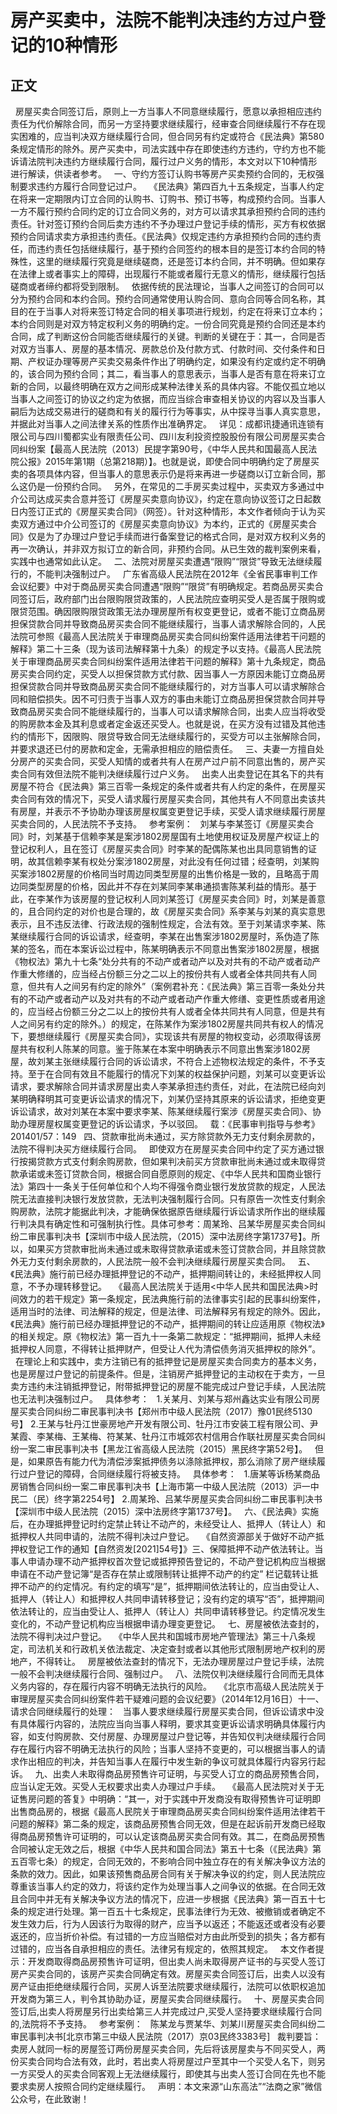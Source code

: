 # 房产买卖中，法院不能判决违约方过户登记的10种情形
## 正文

 
房屋买卖合同签订后，原则上一方当事人不同意继续履行，愿意以承担相应违约责任为代价解除合同，而另一方坚持要求继续履行，经审查合同继续履行不存在现实困难的，应当判决双方继续履行合同，但合同另有约定或符合《民法典》第580条规定情形的除外。房产买卖中，司法实践中存在即使违约方违约，守约方也不能诉请法院判决违约方继续履行合同，履行过户义务的情形，本文对以下10种情形进行解读，供读者参考。
 
一、守约方签订认购书等房产买卖预约合同的，无权强制要求违约方履行合同登记过户。
 
《民法典》第四百九十五条规定，当事人约定在将来一定期限内订立合同的认购书、订购书、预订书等，构成预约合同。当事人一方不履行预约合同约定的订立合同义务的，对方可以请求其承担预约合同的违约责任。针对签订预约合同后卖方违约不予办理过户登记手续的情形，买方有权依据预约合同请求卖方承担违约责任。《民法典》仅规定违约方承担预约合同的违约责任，而违约责任包括继续履行，基于预约合同签约的根本目的是签订本约合同的特殊性，这里的继续履行究竟是继续磋商，还是签订本约合同，并不明确。但如果存在法律上或者事实上的障碍，出现履行不能或者履行无意义的情形，继续履行包括磋商或者缔约都将受到限制。
 
依据传统的民法理论，当事人之间签订的合同可以分为预约合同和本约合同。预约合同通常使用认购合同、意向合同等合同名称，其目的在于当事人对将来签订特定合同的相关事项进行规划，约定在将来订立本约；本约合同则是对双方特定权利义务的明确约定。一份合同究竟是预约合同还是本约合同，成了判断这份合同能否继续履行的关键。判断的关键在于：其一，合同是否对双方当事人、房屋的基本情况、房款总价及付款方式、付款时间、交付条件和日期、产权证办理等房产买卖交易条件作出了明确约定，如果没有约定或约定不明确的，该合同为预约合同；其二，看当事人的意思表示，当事人是否有意在将来订立新的合同，以最终明确在双方之间形成某种法律关系的具体内容。不能仅孤立地以当事人之间签订的协议之约定为依据，而应当综合审查相关协议的内容以及当事人嗣后为达成交易进行的磋商和有关的履行行为等事实，从中探寻当事人真实意思，并据此对当事人之间法律关系的性质作出准确界定。
 
详见：成都讯捷通讯连锁有限公司与四川蜀都实业有限责任公司、四川友利投资控股股份有限公司房屋买卖合同纠纷案【最高人民法院（2013）民提字第90号，《中华人民共和国最高人民法院公报》2015年第1期（总第218期）】。也就是说，即使合同中明确约定了房屋买卖的各项具体内容，但当事人的意思表示仍是将来再进一步磋商以订立新合同，那么这仍是一份预约合同。
 
另外，在常见的二手房买卖过程中，买卖双方多通过中介公司达成买卖合意并签订《房屋买卖意向协议》，约定在意向协议签订之日起数日内签订正式的《房屋买卖合同》（网签）。针对这种情形，本文作者倾向于认为买卖双方通过中介公司签订的《房屋买卖意向协议》为本约，正式的《房屋买卖合同》仅是为了办理过户登记手续而进行备案登记的格式合同，是对双方权利义务的再一次确认，并非双方拟订立的新合同，非预约合同。从已生效的裁判案例来看，实践中也通常如此认定。
 
二、法院对房屋买卖遭遇“限购”“限贷”导致无法继续履行的，不能判决强制过户。
 
广东省高级人民法院在2012年《全省民事审判工作会议纪要》中对于商品房买卖合同遭遇“限购”“限贷”有明确规定。若商品房买卖合同签订后，政府部门出台限购限贷政策的，人民法院应查明买受人是否属于限购或限贷范围。确因限购限贷政策无法办理房屋所有权变更登记，或者不能订立商品房担保贷款合同并导致商品房买卖合同不能继续履行，当事人请求解除合同的，人民法院可参照《最高人民法院关于审理商品房买卖合同纠纷案件适用法律若干问题的解释》第二十三条（现为该司法解释第十九条）的规定予以支持。《最高人民法院关于审理商品房买卖合同纠纷案件适用法律若干问题的解释》第十九条规定，商品房买卖合同约定，买受人以担保贷款方式付款、因当事人一方原因未能订立商品房担保贷款合同并导致商品房买卖合同不能继续履行的，对方当事人可以请求解除合同和赔偿损失。因不可归责于当事人双方的事由未能订立商品房担保贷款合同并导致商品房买卖合同不能继续履行的，当事人可以请求解除合同，出卖人应当将收受的购房款本金及其利息或者定金返还买受人。也就是说，在买方没有过错及其他违约的情形下，因限购、限贷导致合同无法继续履行的，买受方可以主张解除合同，并要求退还已付的房款和定金，无需承担相应的赔偿责任。
 
三、夫妻一方擅自处分房产的买卖合同，买受人知情的或者共有人在房产过户前不同意出售的，房产买卖合同有效但法院不能判决继续履行过户义务。
 
出卖人出卖登记在其名下的共有房屋不符合《民法典》第三百零一条规定的条件或者共有人约定的条件，在房屋买卖合同有效的情况下，买受人请求履行房屋买卖合同，其他共有人不同意出卖该共有房屋，并表示不予协助办理该房屋权属变更登记手续，买受人请求继续履行房屋买卖合同的，人民法院不予支持。
 
参考案例：
 
刘某与李某签订《房屋买卖合同》时，刘某基于信赖李某是案涉1802房屋国有土地使用权证及房屋产权证上的登记权利人，且在签订《房屋买卖合同》时李某的配偶陈某也出具同意销售的证明，故其信赖李某有权处分案涉1802房屋，对此没有任何过错；经查明，刘某购买案涉1802房屋的价格同当时周边同类型房屋的出售价格是一致的，且略高于周边同类型房屋的价格，因此并不存在刘某同李某串通损害陈某利益的情形。基于此，在李某作为该房屋的登记权利人同刘某签订《房屋买卖合同》时，刘某是善意的，且合同约定的对价也是合理的，故《房屋买卖合同》系李某与刘某的真实意思表示，且不违反法律、行政法规的强制性规定，合法有效。至于刘某请求李某、陈某继续履行合同的诉讼请求，经查明，李某在出售案涉1802房屋时，系伪造了陈某的签名，而在本案诉讼过程中，陈某明确表示不同意出售案涉1802房屋，根据《物权法》第九十七条“处分共有的不动产或者动产以及对共有的不动产或者动产作重大修缮的，应当经占份额三分之二以上的按份共有人或者全体共同共有人同意，但共有人之间另有约定的除外”（案例君补充：《民法典》第三百零一条处分共有的不动产或者动产以及对共有的不动产或者动产作重大修缮、变更性质或者用途的，应当经占份额三分之二以上的按份共有人或者全体共同共有人同意，但是共有人之间另有约定的除外。）的规定，在陈某作为案涉1802房屋共同共有权人的情况下，要想继续履行《房屋买卖合同》，实现该共有房屋的物权变动，必须取得该房屋共有权利人陈某的同意。鉴于陈某在本案中明确表示不同意出售案涉1802房屋，故刘某主张继续履行合同的诉讼请求，不符合上述物权法规定的条件，不予支持。至于在合同有效且不能履行的情况下刘某的权益保护问题，刘某可以变更诉讼请求，要求解除合同并请求房屋出卖人李某承担违约责任，对此，在法院已经向刘某明确释明其可变更诉讼请求的情况下，刘某仍坚持其原来的诉讼请求，拒绝变更诉讼请求，故对刘某在本案中要求李某、陈某继续履行案涉《房屋买卖合同》、协助办理房屋权属变更登记的诉讼请求，予以驳回。
 
载：《民事审判指导与参考》201401/57：149
 
四、贷款审批尚未通过，买方除贷款外无力支付剩余房款的，法院不得判决买方继续履行合同。
 
即使双方在房屋买卖合同中约定了买方通过银行按揭贷款方式支付剩余购房款，但如果判决前买方贷款审批尚未通过或未取得贷款承诺或未签订贷款合同，根据合同自愿原则的规定、《中华人民共和国商业银行法》第四十一条关于任何单位和个人均不得强令商业银行发放贷款的规定，人民法院无法直接判决银行发放贷款，无法判决强制履行合同。只有原告一次性支付剩余购房款，法院才能据此判决，才能确保依据原告继续履行诉讼请求所作出的继续履行判决具有确定性和可强制执行性。具体可参考：周某玲、吕某华房屋买卖合同纠纷二审民事判决书【深圳市中级人民法院，（2015）深中法房终字第1737号】。所以，如果买方贷款审批尚未通过或未取得贷款承诺或未签订贷款合同，并且除贷款外无力支付剩余房款的，人民法院一般不会判决继续履行房屋买卖合同。
 
五、《民法典》施行前已经办理抵押登记的不动产，抵押期间转让的，未经抵押权人同意，不予办理转移登记。
 
《最高人民法院关于适用<中华人民共和国民法典>时间效力的若干规定》第一条规定，民法典施行前的法律事实引起的民事纠纷案件，适用当时的法律、司法解释的规定，但是法律、司法解释另有规定的除外。因此，《民法典》施行前已经办理抵押登记的不动产，抵押期间的转让应适用原《物权法》的相关规定。原《物权法》第一百九十一条第二款规定：“抵押期间，抵押人未经抵押权人同意，不得转让抵押财产，但受让人代为清偿债务消灭抵押权的除外”。
 
在理论上和实践中，卖方注销已有的抵押登记是房屋买卖合同卖方的基本义务，也是房屋过户登记的前提条件。但是，注销房产抵押登记的主动权在于卖方，一旦卖方违约未注销抵押登记，附带抵押登记的房屋不能完成过户登记手续，人民法院也无法判决强制过户。
 
具体参考：
 
1.关某月、刘某与郑州鑫达实业有限公司房屋买卖合同纠纷二审民事判决书【郑州市中级人民法院（2017）豫01民终5130号】
2.王某与牡丹江世豪房地产开发有限公司、牡丹江市安装工程有限公司、尹某霞、李某梅、王某梅、符某某、牡丹江市城郊农村信用合作联社房屋买卖合同纠纷一案二审民事判决书【黑龙江省高级人民法院（2015）黑民终字第52号】。
 
但是，如果原告有能力代为清偿涉案抵押债务以涤除抵押权，那么消除了房产继续履行过户登记的障碍，合同继续履行将被支持。
 
具体参考：
 
1.唐某等诉杨某商品房销售合同纠纷一案二审民事判决书【上海市第一中级人民法院（2013）沪一中民二（民）终字第2254号】
2.周某玲、吕某华房屋买卖合同纠纷二审民事判决书【深圳市中级人民法院（2015）深中法房终字第1737号】。
 
六、《民法典》实施后，在办理抵押登记时约定禁止转让不动产的，未经受让人、抵押人（转让人）和抵押权人共同申请的，法院不得判决过户登记。
 
《自然资源部关于做好不动产抵押权登记工作的通知【自然资发[2021]54号】》三、保障抵押不动产依法转让。当事人申请办理不动产抵押权首次登记或抵押预告登记的，不动产登记机构应当根据申请在不动产登记簿“是否存在禁止或限制转让抵押不动产的约定” 栏记载转让抵押不动产的约定情况。有约定的填写“是”，抵押期间依法转让的，应当由受让人、抵押人（转让人）和抵押权人共同申请转移登记；没有约定的填写“否”，抵押期间依法转让的，应当由受让人、抵押人（转让人）共同申请转移登记。约定情况发生变化的，不动产登记机构应当根据申请办理变更登记。
 
七、房屋被依法查封的，法院不得判决过户登记。
 
《中华人民共和国城市房地产管理法》第三十八条规定，司法机关和行政机关依法裁定、决定查封或者以其他形式限制房地产权利的房地产，不得转让。
 
房屋被依法查封的情况下，无法办理房屋过户登记手续，法院一般不会判决继续履行合同、强制过户。
 
八、法院仅判决继续履行合同而无具体义务内容的，存在履行内容不明确无法执行的风险。
 
《北京市高级人民法院关于审理房屋买卖合同纠纷案件若干疑难问题的会议纪要》（2014年12月16日）十一、请求合同继续履行的处理：
 
当事人要求继续履行房屋买卖合同，但诉讼请求中没有具体履行内容的，法院应当向当事人释明，要求其变更诉讼请求明确具体履行内容，如支付购房款、交付房屋、办理房屋过户登记等，并告知仅判决继续履行合同存在履行内容不明确无法执行的风险；当事人坚持不变更的，可以根据当事人的请求作出相应的判决，并告知当事人在履行中发生新的争议可就具体履行内容另行起诉。
 
九、出卖人未取得商品房预售许可证明，与买受人订立的商品房预售合同，应当认定无效。买受人无权要求出卖人办理过户手续。
 
《最高人民法院对关于无证售房问题的答复》中明确：“其一，对于实践中开发商没有取得预售许可证明即出售商品房的，根据《最高人民院关于审理商品房买卖合同纠纷案件适用法律若干问题的解释》第二条的规定，该商品房预售合同无效，但是在起诉前开发商已经取得商品房预售许可证明的，可以认定该商品房买卖合同有效。其二，在商品房预售合同被认定无效之后，根据《中华人民共和国合同法》第五十七条（《民法典》第五百零七条）的规定，合同无效的，不影响合同中独立存在的有关解决争议方法的条款的效力。因此，如果该预售商品房合同有关于解决争议的约定，则人民法院应尊重该当事人约定的效力，将该约定作为处理当事人之间争议的依据。在合同无效且合同中并无有关解决争议方法的情况下，应进一步根据《民法典》第一百五十七条的规定进行处理。第一百五十七条规定，民事法律行为无效、被撤销或者确定不发生效力后，行为人因该行为取得的财产，应当予以返还；不能返还或者没有必要返还的，应当折价补偿。有过错的一方应当赔偿对方由此所受到的损失；各方都有过错的，应当各自承担相应的责任。法律另有规定的，依照其规定。
 
本文作者提示：开发商取得商品房预售许可证明，但出卖人尚未取得房产证书的与买受人签订房产买卖合同的，该房产买卖合同确定有效。房屋买卖合同签订后，出卖人以没有房产证由拒绝继续履行合同，买房人诉至法院要求继续履行，法院可以依职权追加开发商为第三人，判令其协助办证，房屋买卖合同继续履行。
 
十、房屋买卖合同签订后,出卖人将房屋另行出卖给第三人并完成过户,买受人坚持要求继续履行合同的,法院将不予支持。
 
参考案例：
 
陈某龙与贾某华、刘某川房屋买卖合同纠纷二审民事判决书[北京市第三中级人民法院（2017）京03民终3383号]
 
裁判要旨：卖房人就同一标的房屋签订两份房屋买卖合同，先后将该房屋卖与不同买受人，两份买卖合同均合法有效，此时，若出卖人将房屋过户至其中一个买受人名下，则另一方买受人的买卖合同客观上无法继续履行，即使其与出卖人签订合同在先也不能要求卖房人按照合同约定继续履行。
 
声明：本文来源“山东高法”“法商之家”微信公众号，在此致谢！
 
